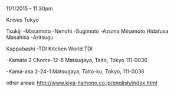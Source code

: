 11/1/2015 - 11:30pm

Knives Tokyo

Tsukiji
-Masamoto
-Nenohi
-Sugimoto
-Azuma Minamoto Hidafusa Masahisa
-Aritsugu

Kappabashi
-TDI
Kitchen World TDI

-Kamata
2 Chome-12-6 Matsugaya, Taito, Tokyo 111-0036

-Kama-asa
2-24-1 Matsugaya, Taito-ku, Tokyo, 111-0036

other areas:
http://www.kiya-hamono.co.jp/english/index.html
